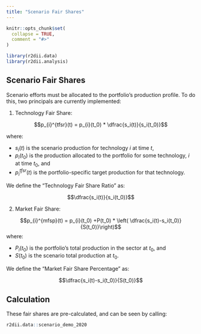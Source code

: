 ```yaml
---
title: "Scenario Fair Shares"
---
```


```r
knitr::opts_chunk$set(
  collapse = TRUE,
  comment = "#>"
)
```

```r
library(r2dii.data)
library(r2dii.analysis)
```

## Scenario Fair Shares

Scenario efforts must be allocated to the portfolio's production profile. To do this, two principals are currently implemented:

1. Technology Fair Share:

$$p_{i}^{tfsr}(t) = p_{i}(t_0) * \dfrac{s_i(t)}{s_i(t_0)}$$

where:

* $s_i(t)$ is the scenario production for technology $i$ at time $t$,
* $p_{i}(t_0)$ is the production allocated to the portfolio for some technology, $i$ at time $t_0$, and
* $p_{i}^{tfsr}(t)$ is the portfolio-specific target production for that technology.

We define the "Technology Fair Share Ratio" as:

$$\dfrac{s_i(t)}{s_i(t_0)}$$

2. Market Fair Share:

$$p_{i}^{mfsp}(t) = p_{i}(t_0) +P(t_0) * \left( \dfrac{s_i(t)-s_i(t_0)}{S(t_0)}\right)$$
where:

* $P_i(t_0)$ is the portfolio's total production in the sector at $t_0$, and
* $S(t_0)$ is the scenario total production at $t_0$.

We define the "Market Fair Share Percentage" as:

$$\dfrac{s_i(t)-s_i(t_0)}{S(t_0)}$$

## Calculation

These fair shares are pre-calculated, and can be seen by calling: 

```r
r2dii.data::scenario_demo_2020
```
